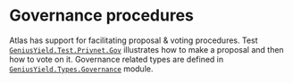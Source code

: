 # Governance procedures

Atlas has support for facilitating proposal & voting procedures. Test [`GeniusYield.Test.Privnet.Gov`](https://github.com/geniusyield/atlas/blob/main/tests-privnet/GeniusYield/Test/Privnet/Gov.hs) illustrates how to make a proposal and then how to vote on it. Governance related types are defined in [`GeniusYield.Types.Governance`](https://haddock.atlas-app.io/GeniusYield-Types-Governance.html) module.
